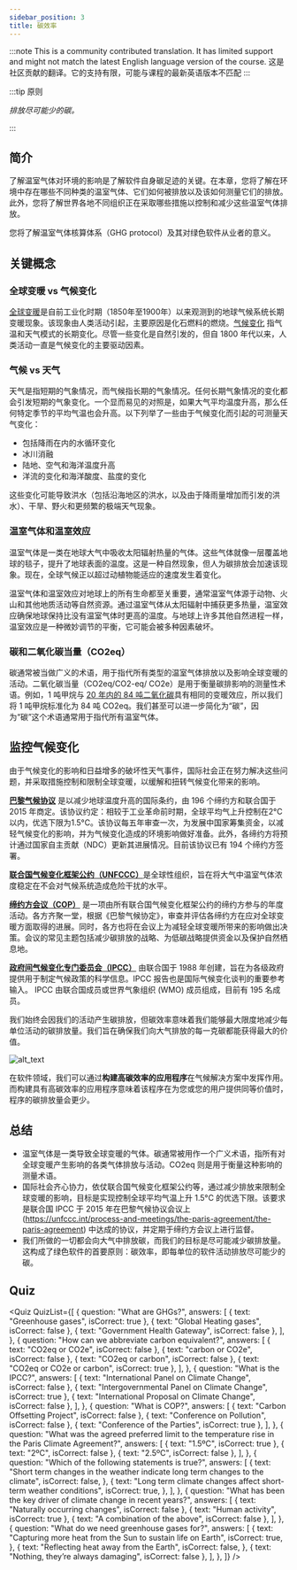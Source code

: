 ```yaml
---
sidebar_position: 3
title: 碳效率
---
```



:::note
This is a community contributed translation. It has limited support and might not match the latest English language version of the course.
这是社区贡献的翻译。它的支持有限，可能与课程的最新英语版本不匹配
:::

:::tip 原则

_排放尽可能少的碳。_

:::

## 简介

了解温室气体对环境的影响是了解软件自身碳足迹的关键。在本章，您将了解在环境中存在哪些不同种类的温室气体、它们如何被排放以及该如何测量它们的排放。此外，您将了解世界各地不同组织正在采取哪些措施以控制和减少这些温室气体排放。

您将了解温室气体核算体系（GHG protocol）及其对绿色软件从业者的意义。

## 关键概念

### 全球变暖 vs 气候变化

[全球变暖](https://climate.nasa.gov/global-warming-vs-climate-change/)是自前工业化时期（1850年至1900年）以来观测到的地球气候系统长期变暖现象。该现象由人类活动引起，主要原因是化石燃料的燃烧。[气候变化](https://climate.nasa.gov/global-warming-vs-climate-change/) 指气温和天气模式的长期变化。尽管一些变化是自然引发的，但自 1800 年代以来，人类活动一直是气候变化的主要驱动因素。

### 气候 vs 天气

天气是指短期的气象情况，而气候指长期的气象情况。任何长期气象情况的变化都会引发短期的气象变化。一个显而易见的对照是，如果大气平均温度升高，那么任何特定季节的平均气温也会升高。以下列举了一些由于气候变化而引起的可测量天气变化：

- 包括降雨在内的水循环变化
- 冰川消融
- 陆地、空气和海洋温度升高
- 洋流的变化和海洋酸度、盐度的变化

这些变化可能导致洪水（包括沿海地区的洪水，以及由于降雨量增加而引发的洪水）、干旱、野火和更频繁的极端天气现象。

### 温室气体和温室效应

温室气体是一类在地球大气中吸收太阳辐射热量的气体。这些气体就像一层覆盖地球的毯子，提升了地球表面的温度。这是一种自然现象，但人为碳排放会加速该现象。现在，全球气候正以超过动植物能适应的速度发生着变化。

温室气体和温室效应对地球上的所有生命都至关重要，通常温室气体源于动物、火山和其他地质活动等自然资源。通过温室气体从太阳辐射中捕获更多热量，温室效应确保地球保持比没有温室气体时更高的温度。与地球上许多其他自然进程一样，温室效应是一种微妙调节的平衡，它可能会被多种因素破坏。

### 碳和二氧化碳当量（CO2eq）

碳通常被当做广义的术语，用于指代所有类型的温室气体排放以及影响全球变暖的活动。二氧化碳当量（CO2eq/CO2-eq/ CO2e）是用于衡量碳排影响的测量性术语。例如，1 吨甲烷与 [20 年内的 84 吨二氧化碳](https://energy.ec.europa.eu/topics/oil-gas-and-coal/macet-emissions_en)具有相同的变暖效应，所以我们将 1 吨甲烷标准化为 84 吨 CO2eq。我们甚至可以进一步简化为“碳”，因为“碳”这个术语通常用于指代所有温室气体。

## 监控气候变化

由于气候变化的影响和日益增多的破坏性天气事件，国际社会正在努力解决这些问题，并采取措施控制和限制全球变暖，以缓解和扭转气候变化带来的影响。

[**巴黎气候协议**](https://unfccc.int/process-and-meetings/the-paris-agreement/the-paris-agreement) 是以减少地球温度升高的国际条约，由 196 个缔约方和联合国于 2015 年商定。该协议约定：相较于工业革命前时期，全球平均气上升控制在2°C以内，优选下限为1.5°C。该协议每五年审查一次，为发展中国家筹集资金，以减轻气候变化的影响，并为气候变化造成的环境影响做好准备。此外，各缔约方将预计通过国家自主贡献（NDC）更新其进展情况。目前该协议已有 194 个缔约方签署。

[**联合国气候变化框架公约（UNFCCC）**](https://unfccc.int/process-and-meetings/the-convention/what-is-the-united-nations-framework-convention-on-climate-change)是全球性组织，旨在将大气中温室气体浓度稳定在不会对气候系统造成危险干扰的水平。

[**缔约方会议（COP）**](https://unfccc.int/process/bodies/supreme-bodies/conference-of-the-parties-cop) 是一项由所有联合国气候变化框架公约的缔约方参与的年度活动。各方齐聚一堂，根据《巴黎气候协定》，审查并评估各缔约方在应对全球变暖方面取得的进展。同时，各方也将在会议上为减轻全球变暖所带来的影响做出决策。会议的常见主题包括减少碳排放的战略、为低碳战略提供资金以及保护自然栖息地。

[**政府间气候变化专门委员会（IPCC）**](https://www.ipcc.ch/about/) 由联合国于 1988 年创建，旨在为各级政府提供用于制定气候政策的科学信息。IPCC 报告也是国际气候变化谈判的重要参考输入。 IPCC 由联合国成员或世界气象组织 (WMO) 成员组成，目前有 195 名成员。

我们始终会因我们的活动产生碳排放，但碳效率意味着我们能够最大限度地减少每单位活动的碳排放量。我们旨在确保我们向大气排放的每一克碳都能获得最大的价值。

![alt_text](./images/02_monitoring_climate_change.png "image_tooltip")

在软件领域，我们可以通过**构建高碳效率的应用程序**在气候解决方案中发挥作用。而构建具有高碳效率的应用程序意味着该程序在为您或您的用户提供同等价值时，程序的碳排放量会更少。

## 总结

- 温室气体是一类导致全球变暖的气体。碳通常被用作一个广义术语，指所有对全球变暖产生影响的各类气体排放与活动。CO2eq 则是用于衡量这种影响的测量术语。
- 国际社会齐心协力，依仗联合国气候变化框架公约等，通过减少排放来限制全球变暖的影响，目标是实现控制全球平均气温上升 1.5°C 的优选下限。该要求是联合国 IPCC 于 2015 年在巴黎气候协议会议上(https://unfccc.int/process-and-meetings/the-paris-agreement/the-paris-agreement) 中达成的协议，并定期于缔约方会议上进行监督。
- 我们所做的一切都会向大气中排放碳，而我们的目标是尽可能减少碳排放量。这构成了绿色软件的首要原则：碳效率，即每单位的软件活动排放尽可能少的碳。

## Quiz

<Quiz
  QuizList={[
    {
      question: "What are GHGs?",
      answers: [
        { text: "Greenhouse gases", isCorrect: true },
        { text: "Global Heating gases", isCorrect: false },
        { text: "Government Health Gateway", isCorrect: false },
      ],
    },
    {
      question: "How can we abbreviate carbon equivalent?",
      answers: [
        { text: "CO2eq or CO2e", isCorrect: false },
        { text: "carbon or CO2e", isCorrect: false },
        { text: "CO2eq or carbon", isCorrect: false },
        { text: "CO2eq or CO2e or carbon", isCorrect: true },
      ],
    },
    {
      question: "What is the IPCC?",
      answers: [
        { text: "International Panel on Climate Change", isCorrect: false },
        { text: "Intergovernmental Panel on Climate Change", isCorrect: true },
        { text: "International Proposal on Climate Change", isCorrect: false },
      ],
    },
    {
      question: "What is COP?",
      answers: [
        { text: "Carbon Offsetting Project", isCorrect: false },
        { text: "Conference on Pollution", isCorrect: false },
        { text: "Conference of the Parties", isCorrect: true },
      ],
    },
    {
      question:
        "What was the agreed preferred limit to the temperature rise in the Paris Climate Agreement?",
      answers: [
        { text: "1.5ºC", isCorrect: true },
        { text: "2ºC", isCorrect: false },
        { text: "2.5ºC", isCorrect: false },
      ],
    },
    {
      question: "Which of the following statements is true?",
      answers: [
        {
          text: "Short term changes in the weather indicate long term changes to the climate",
          isCorrect: false,
        },
        {
          text: "Long term climate changes affect short-term weather conditions",
          isCorrect: true,
        },
      ],
    },
    {
      question:
        "What has been the key driver of climate change in recent years?",
      answers: [
        { text: "Naturally occurring changes", isCorrect: false },
        { text: "Human activity", isCorrect: true },
        { text: "A combination of the above", isCorrect: false },
      ],
    },
    {
      question: "What do we need greenhouse gases for?",
      answers: [
        {
          text: "Capturing more heat from the Sun to sustain life on Earth",
          isCorrect: true,
        },
        {
          text: "Reflecting heat away from the Earth",
          isCorrect: false,
        },
        { text: "Nothing, they’re always damaging", isCorrect: false },
      ],
    },
  ]}
/>